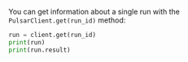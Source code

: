 You can get information about a single run with the `PulsarClient.get(run_id)` method:

```py
run = client.get(run_id)
print(run)
print(run.result)
```
